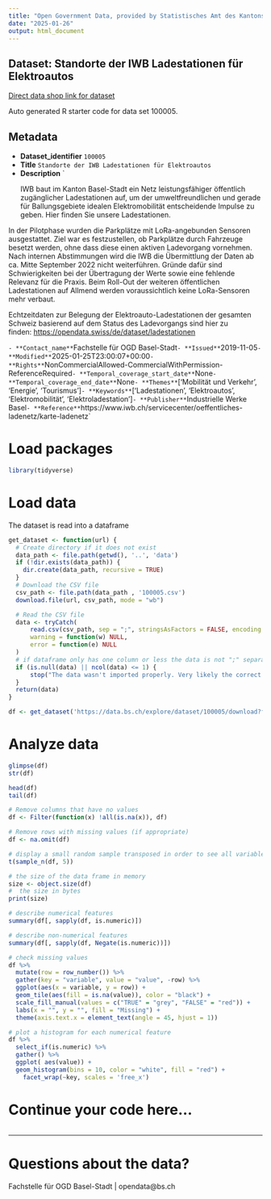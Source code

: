 ```yaml
---
title: "Open Government Data, provided by Statistisches Amt des Kantons Basel-Stadt - Fachstelle OGD"
date: "2025-01-26"
output: html_document
---
```


## Dataset: Standorte der IWB Ladestationen für Elektroautos

[Direct data shop link for dataset](https://data.bs.ch/explore/dataset/100005)

Auto generated R starter code for data set 100005.

## Metadata

- **Dataset_identifier** `100005`
- **Title** `Standorte der IWB Ladestationen für Elektroautos`
- **Description** `<p>IWB baut im Kanton Basel-Stadt ein Netz leistungsfähiger öffentlich zugänglicher Ladestationen auf, um der umweltfreundlichen und gerade für Ballungsgebiete idealen Elektromobilität entscheidende Impulse zu geben. Hier finden Sie unsere Ladestationen.</p>

<p>In der Pilotphase wurden die Parkplätze mit LoRa-angebunden Sensoren ausgestattet. Ziel war es festzustellen, ob Parkplätze durch Fahrzeuge besetzt werden, ohne dass diese einen aktiven Ladevorgang vornehmen. Nach internen Abstimmungen wird die IWB die Übermittlung der Daten ab ca. Mitte September 2022 nicht weiterführen. Gründe dafür sind Schwierigkeiten bei der Übertragung der Werte sowie eine fehlende Relevanz für die Praxis. Beim Roll-Out der weiteren öffentlichen Ladestationen auf Allmend werden voraussichtlich keine LoRa-Sensoren mehr verbaut.</p>

<p>Echtzeitdaten zur Belegung der Elektroauto-Ladestationen der gesamten Schweiz basierend auf dem Status des Ladevorgangs sind hier zu finden: <a href="https://opendata.swiss/de/dataset/ladestationen" target="_blank">https://opendata.swiss/de/dataset/ladestationen</a></p>`
- **Contact_name** `Fachstelle für OGD Basel-Stadt`
- **Issued** `2019-11-05`
- **Modified** `2025-01-25T23:00:07+00:00`
- **Rights** `NonCommercialAllowed-CommercialWithPermission-ReferenceRequired`
- **Temporal_coverage_start_date** `None`
- **Temporal_coverage_end_date** `None`
- **Themes** `['Mobilität und Verkehr', 'Energie', 'Tourismus']`
- **Keywords** `['Ladestationen', 'Elektroautos', 'Elektromobilität', 'Elektroladestation']`
- **Publisher** `Industrielle Werke Basel`
- **Reference** `https://www.iwb.ch/servicecenter/oeffentliches-ladenetz/karte-ladenetz`


# Load packages

```r

library(tidyverse)
```

# Load data

The dataset is read into a dataframe

```r
get_dataset <- function(url) {
  # Create directory if it does not exist
  data_path <- file.path(getwd(), '..', 'data')
  if (!dir.exists(data_path)) {
    dir.create(data_path, recursive = TRUE)
  }
  # Download the CSV file
  csv_path <- file.path(data_path , '100005.csv')
  download.file(url, csv_path, mode = "wb")

  # Read the CSV file
  data <- tryCatch(
      read.csv(csv_path, sep = ";", stringsAsFactors = FALSE, encoding = "UTF-8"),
      warning = function(w) NULL,
      error = function(e) NULL
  )
  # if dataframe only has one column or less the data is not ";" separated
  if (is.null(data) || ncol(data) <= 1) {
      stop("The data wasn't imported properly. Very likely the correct separator couldn't be found.\nPlease check the dataset manually and adjust the code.")
  }
  return(data)
}
```

```r

df <- get_dataset('https://data.bs.ch/explore/dataset/100005/download?format=csv&timezone=Europe%2FZurich')

```

# Analyze data

```r

glimpse(df)
str(df)

head(df)
tail(df)

```

```r
# Remove columns that have no values
df <- Filter(function(x) !all(is.na(x)), df)

# Remove rows with missing values (if appropriate)
df <- na.omit(df)
```

```r
# display a small random sample transposed in order to see all variables
t(sample_n(df, 5))
```

```r
# the size of the data frame in memory
size <- object.size(df)
#  the size in bytes
print(size)
```

```r
# describe numerical features
summary(df[, sapply(df, is.numeric)])
```

```r
# describe non-numerical features
summary(df[, sapply(df, Negate(is.numeric))])
```

```r
# check missing values
df %>%
  mutate(row = row_number()) %>%
  gather(key = "variable", value = "value", -row) %>%
  ggplot(aes(x = variable, y = row)) +
  geom_tile(aes(fill = is.na(value)), color = "black") +
  scale_fill_manual(values = c("TRUE" = "grey", "FALSE" = "red")) +
  labs(x = "", y = "", fill = "Missing") +
  theme(axis.text.x = element_text(angle = 45, hjust = 1))
```

```r
# plot a histogram for each numerical feature
df %>%
  select_if(is.numeric) %>%
  gather() %>%
  ggplot( aes(value)) +
  geom_histogram(bins = 10, color = "white", fill = "red") +
    facet_wrap(~key, scales = 'free_x')
```

# Continue your code here...

```r

```
------------------------------------------------------------------------

# Questions about the data?

Fachstelle für OGD Basel-Stadt | opendata@bs.ch
